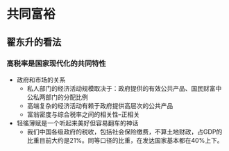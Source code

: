 # 共同富裕

## 翟东升的看法

### 高税率是国家现代化的共同特性

- 政府和市场的关系
  - 私人部门的经济活动规模取决于：政府提供的有效公共产品、国民财富中公私两部门的分配比例
  - 高端复杂的经济活动有赖于政府提供高层次的公共产品
  - 富翁密度与综合税率之间的相关性--正相关
- 轻徭薄赋是一个听起来美好但容易翻车的神话
  - 我们中国各级政府的税收，包括社会保险缴费，不算土地财政，占GDP的比重目前大约是21%。同等口径的比重，在发达国家基本都在40%上下。
  